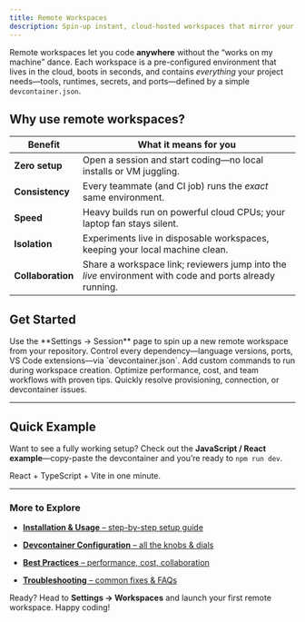 ```yaml
---
title: Remote Workspaces
description: Spin-up instant, cloud-hosted workspaces that mirror your local dev setup—no install required
---
```


Remote workspaces let you code **anywhere** without the “works on my machine” dance. Each workspace is a pre-configured environment that lives in the cloud, boots in seconds, and contains _everything_ your project needs—tools, runtimes, secrets, and ports—defined by a simple `devcontainer.json`.

## Why use remote workspaces?

| Benefit           | What it means for you                                                                                   |
| ----------------- | ------------------------------------------------------------------------------------------------------- |
| **Zero setup**    | Open a session and start coding—no local installs or VM juggling.                                       |
| **Consistency**   | Every teammate (and CI job) runs the _exact_ same environment.                                          |
| **Speed**         | Heavy builds run on powerful cloud CPUs; your laptop fan stays silent.                                  |
| **Isolation**     | Experiments live in disposable workspaces, keeping your local machine clean.                            |
| **Collaboration** | Share a workspace link; reviewers jump into the _live_ environment with code and ports already running. |

## Get Started

<CardGroup cols={2}>

  <Card title="1 · Create a Workspace" icon="rocket" href="/user-guides/remote-workspaces/installation-and-usage">
    Use the **Settings → Session** page to spin up a new remote workspace from your repository.
  </Card>

  <Card title="2 · Define Your Devcontainer" icon="toolbox" href="/user-guides/remote-workspaces/devcontainer-configuration">
    Control every dependency—language versions, ports, VS Code extensions—via `devcontainer.json`.
  </Card>

  <Card title="3 · Add custom commands" icon="toolbox" href="/user-guides/remote-workspaces/custom-commands">
    Add custom commands to run during workspace creation.
  </Card>

  <Card title="4 · Follow Best Practices" icon="lightbulb" href="/user-guides/remote-workspaces/best-practices">
    Optimize performance, cost, and team workflows with proven tips.
  </Card>

  <Card title="5 · Troubleshoot Like a Pro" icon="bug" href="/user-guides/remote-workspaces/troubleshooting">
    Quickly resolve provisioning, connection, or devcontainer issues.
  </Card>

</CardGroup>

---

## Quick Example

Want to see a fully working setup? Check out the **JavaScript / React example**—copy-paste the devcontainer and you’re ready to `npm run dev`.

<Card title="JavaScript Example" icon="file-code" href="/user-guides/remote-workspaces/examples/javascript">
  React + TypeScript + Vite in one minute.
</Card>

---

### More to Explore

- [**Installation & Usage** – step-by-step setup guide](/user-guides/remote-workspaces/installation-and-usage)

- [**Devcontainer Configuration** – all the knobs & dials](/user-guides/remote-workspaces/devcontainer-configuration)

- [**Best Practices** – performance, cost, collaboration](/user-guides/remote-workspaces/best-practices)

- [**Troubleshooting** – common fixes & FAQs](/user-guides/remote-workspaces/troubleshooting)

Ready? Head to **Settings → Workspaces** and launch your first remote workspace. Happy coding!
